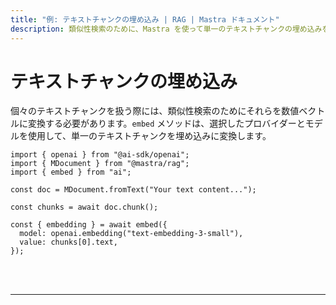 ```yaml
---
title: "例: テキストチャンクの埋め込み | RAG | Mastra ドキュメント"
description: 類似性検索のために、Mastra を使って単一のテキストチャンクの埋め込みを生成する例です。
---
```



# テキストチャンクの埋め込み

個々のテキストチャンクを扱う際には、類似性検索のためにそれらを数値ベクトルに変換する必要があります。`embed` メソッドは、選択したプロバイダーとモデルを使用して、単一のテキストチャンクを埋め込みに変換します。

```tsx copy
import { openai } from "@ai-sdk/openai";
import { MDocument } from "@mastra/rag";
import { embed } from "ai";

const doc = MDocument.fromText("Your text content...");

const chunks = await doc.chunk();

const { embedding } = await embed({
  model: openai.embedding("text-embedding-3-small"),
  value: chunks[0].text,
});
```

<br />
<br />
<hr className="dark:border-[#404040] border-gray-300" />
<br />
<br />
<GithubLink
  link={
    "https://github.com/mastra-ai/mastra/blob/main/examples/basics/rag/embed-text-chunk"
  }
/>

